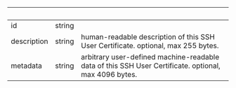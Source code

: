 | &nbsp; | &nbsp; | &nbsp; |
|---|---|---|
| id | string |  |
| description | string | human-readable description of this SSH User Certificate. optional, max 255 bytes. |
| metadata | string | arbitrary user-defined machine-readable data of this SSH User Certificate. optional, max 4096 bytes. |